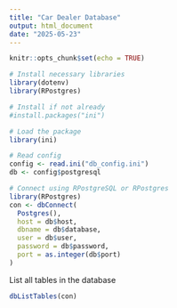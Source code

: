 ```yaml
---
title: "Car Dealer Database"
output: html_document
date: "2025-05-23"
---
```


```r
knitr::opts_chunk$set(echo = TRUE)

# Install necessary libraries
library(dotenv)
library(RPostgres)
```

```r
# Install if not already
#install.packages("ini")

# Load the package
library(ini)

# Read config
config <- read.ini("db_config.ini")
db <- config$postgresql

# Connect using RPostgreSQL or RPostgres
library(RPostgres)
con <- dbConnect(
  Postgres(),
  host = db$host,
  dbname = db$database,
  user = db$user,
  password = db$password,
  port = as.integer(db$port)
)
```

List all tables in the database
```r
dbListTables(con)
```


